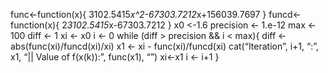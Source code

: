 func<-function(x){
    3102.5415*x^2-67303.7212*x+156039.7697
  }
funcd<-function(x){
    2*3102.5415*x-67303.7212
  }
x0 <-1.6
precision <- 1.e-12
max <- 100
diff <- 1
xi <- x0
i <- 0
while (diff > precision && i < max){
    diff <- abs(func(xi)/funcd(xi)/xi)
    x1 <- xi - func(xi)/funcd(xi)
    cat("Iteration ", i+1, ":", x1, "|| Value of f(x(k)): ", func(x1), "\n")
    xi<-x1
    i <- i+1
  }

